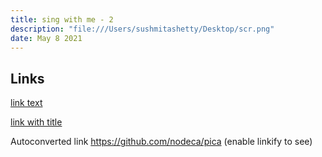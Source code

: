 ```yaml
---
title: sing with me - 2
description: "file:///Users/sushmitashetty/Desktop/scr.png"
date: May 8 2021
---
```




## Links

[link text](http://dev.nodeca.com)

[link with title](http://nodeca.github.io/pica/demo/ "title text!")

Autoconverted link https://github.com/nodeca/pica (enable linkify to see)
